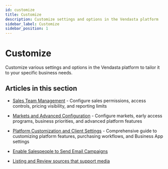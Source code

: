 ```yaml
---
id: customize
title: Customize
description: Customize settings and options in the Vendasta platform
sidebar_label: Customize
sidebar_position: 1
---
```


# Customize

Customize various settings and options in the Vendasta platform to tailor it to your specific business needs.

## Articles in this section

- [Sales Team Management](./sales-team-management.md) - Configure sales permissions, access controls, pricing visibility, and reporting limits
- [Markets and Advanced Configuration](./market-settings.md) - Configure markets, early access programs, business priorities, and advanced platform features
- [Platform Customization and Client Settings](./client-experience-and-customization.md) - Comprehensive guide to customizing platform features, purchasing workflows, and Business App settings

- [Enable Salespeople to Send Email Campaigns](./enable-salespeople-to-send-email-campaigns.mdx)
- [Listing and Review sources that support media](./listing-and-review-sources-that-support-media.mdx)